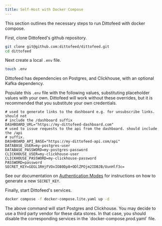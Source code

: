 ```yaml
---
title: Self-Host with Docker Compose
---
```


This section outlines the necessary steps to run Dittofeed with docker compose.

First, clone Dittofeed's github repository.

```bash
git clone git@github.com:dittofeed/dittofeed.git
cd dittofeed
```

Next create a local `.env` file.

```bash
touch .env
```

Dittofeed has dependencies on Postgres, and Clickhouse, with an optional Kafka dependency.

Populate this `.env` file with the following values, substituting placeholder values with your own. Dittofeed will work without these overrides, but it is recommended that you substitute your own credentials.

```properties .env
# used to generate links to the dashboard e.g. for unsubscribe links. should not
# include the /dashboard suffix
DASHBOARD_URL="https://my-dittofeed-dashboard.com"
# used to issue requests to the api from the dashboard. should include the /api
# suffix.
DASHBOARD_API_BASE="https://my-dittofeed-api.com/api"
DATABASE_USER=my-postgres-user
DATABASE_PASSWORD=my-postgres-password
CLICKHOUSE_USER=my-clickhouse-user
CLICKHOUSE_PASSWORD=my-clickhouse-password
PASSWORD=password
SECRET_KEY=GEGL1RHjFVOxIO80Dp8+ODlZPOjm2IDBJB/UunHlf3c=
```

See our documentation on [Authentication Modes](/deployment/self-hosted/auth-modes) for instructions on how to generate a new `SECRET_KEY`.

Finally, start Dittofeed's services.

```bash
docker compose -f docker-compose.lite.yaml up -d
```

<Warning>
  The above command will start Postgres and Clickhouse. You
  may decide to use a third party vendor for these data stores. In that case,
  you should disable the corresponding services in the
  `docker-compose.prod.yaml` file.
</Warning>
